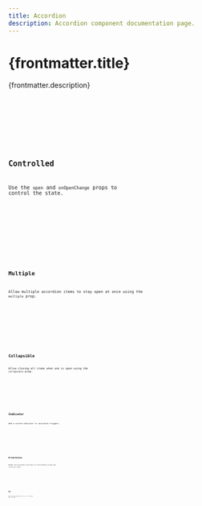 ```yaml
---
title: Accordion
description: Accordion component documentation page.
---
```



# {frontmatter.title}

{frontmatter.description}

<Framework>
	<Preview slot="svelte" client:load>
		<DefaultSvelte slot="preview" client:visible />
		<Code slot="code" code={DefaultSvelteRaw} lang="svelte" />
	</Preview>
	<Preview slot="react" client:load>
		<DefaultReact slot="preview" client:visible />
		<Code slot="code" code={DefaultReactRaw} lang="tsx" />
	</Preview>
</Framework>

## Controlled

Use the `open` and `onOpenChange` props to control the state.

<Framework>
	<Preview slot="svelte" client:load>
		<ControlledSvelte slot="preview" client:visible />
		<Code slot="code" code={ControlledSvelteRaw} lang="svelte" />
	</Preview>
	<Preview slot="react" client:load>
		<ControlledReact slot="preview" client:visible />
		<Code slot="code" code={ControlledReactRaw} lang="tsx" />
	</Preview>
</Framework>

## Multiple

Allow multiple accordion items to stay open at once using the `multiple` prop.

<Framework>
	<Preview slot="svelte" client:load>
		<MultipleSvelte slot="preview" client:visible />
		<Code slot="code" code={MultipleSvelteRaw} lang="svelte" />
	</Preview>
	<Preview slot="react" client:load>
		<MultipleReact slot="preview" client:visible />
		<Code slot="code" code={MultipleReactRaw} lang="tsx" />
	</Preview>
</Framework>

## Collapsible

Allow closing all items when one is open using the `collapsible` prop.

<Framework>
	<Preview slot="svelte" client:load>
		<CollapsibleSvelte slot="preview" client:visible />
		<Code slot="code" code={CollapsibleSvelteRaw} lang="svelte" />
	</Preview>
	<Preview slot="react" client:load>
		<CollapsibleReact slot="preview" client:visible />
		<Code slot="code" code={CollapsibleReactRaw} lang="tsx" />
	</Preview>
</Framework>

## Indicator

Add a custom indicator to accordion triggers.

<Framework>
	<Preview slot="svelte" client:load>
		<IndicatorSvelte slot="preview" client:visible />
		<Code slot="code" code={IndicatorSvelteRaw} lang="svelte" />
	</Preview>
	<Preview slot="react" client:load>
		<IndicatorReact slot="preview" client:visible />
		<Code slot="code" code={IndicatorReactRaw} lang="tsx" />
	</Preview>
</Framework>

## Orientation

Render the accordion vertically or horizontally using the `orientation` prop.

<Framework>
	<Preview slot="svelte" client:load>
		<OrientationSvelte slot="preview" client:visible />
		<Code slot="code" code={OrientationSvelteRaw} lang="svelte" />
	</Preview>
	<Preview slot="react" client:load>
		<OrientationReact slot="preview" client:visible />
		<Code slot="code" code={OrientationReactRaw} lang="tsx" />
	</Preview>
</Framework>

## Dir

Set the text direction (`ltr` or `rtl`) using the `dir` prop.

<Framework>
	<Preview slot="svelte" client:load>
		<DirSvelte slot="preview" client:visible />
		<Code slot="code" code={DirSvelteRaw} lang="svelte" />
	</Preview>
	<Preview slot="react" client:load>
		<DirReact slot="preview" client:visible />
		<Code slot="code" code={DirReactRaw} lang="tsx" />
	</Preview>
</Framework>

